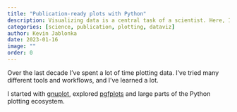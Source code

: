 ```yaml
---
title: "Publication-ready plots with Python"
description: Visualizing data is a central task of a scientist. Here, I share my workflow.
categories: [science, publication, plotting, dataviz]
author: Kevin Jablonka
date: 2023-01-16
image: ""
order: 0
---
```


Over the last decade I've spent a lot of time plotting data.
I've tried many different tools and workflows, and I've learned a lot.

I started with [gnuplot](http://www.gnuplot.info/), explored [pgfplots](https://ctan.org/pkg/pgfplots?lang=en) and large parts of the Python plotting ecosystem.

